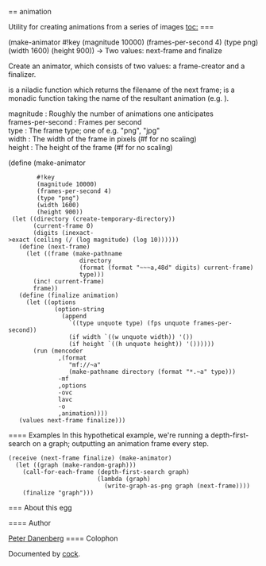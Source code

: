== animation

Utility for creating animations from a series of images
[[toc:]]
=== {{make-animator}}
<procedure>(make-animator #!key (magnitude 10000) (frames-per-second 4) (type png) (width 1600) (height 900)) → Two values: next-frame and finalize</procedure>
Create an animator, which consists of two values: a frame-creator and a finalizer.

{{Next-frame}} is a niladic function which returns the filename
of the next frame; {{finalize}} is a monadic function taking the
name of the resultant animation (e.g. {{graph.avi}}).
; magnitude : Roughly the number of animations one anticipates
; frames-per-second : Frames per second
; type : The frame type; one of e.g. "png", "jpg"
; width : The width of the frame in pixels (#f for no scaling)
; height : The height of the frame (#f for no scaling)
<enscript highlight="scheme">(define (make-animator
         #!key
         (magnitude 10000)
         (frames-per-second 4)
         (type "png")
         (width 1600)
         (height 900))
  (let ((directory (create-temporary-directory))
        (current-frame 0)
        (digits (inexact->exact (ceiling (/ (log magnitude) (log 10))))))
    (define (next-frame)
      (let ((frame (make-pathname
                     directory
                     (format (format "~~~a,48d" digits) current-frame)
                     type)))
        (inc! current-frame)
        frame))
    (define (finalize animation)
      (let ((options
              (option-string
                (append
                  `((type unquote type) (fps unquote frames-per-second))
                  (if width `((w unquote width)) '())
                  (if height `((h unquote height)) '())))))
        (run (mencoder
               ,(format
                  "mf://~a"
                  (make-pathname directory (format "*.~a" type)))
               -mf
               ,options
               -ovc
               lavc
               -o
               ,animation))))
    (values next-frame finalize)))
</enscript>
==== Examples
In this hypothetical example, we're running a
depth-first-search on a graph; outputting an animation frame every step.
 (receive (next-frame finalize) (make-animator)
   (let ((graph (make-random-graph)))
     (call-for-each-frame (depth-first-search graph)
                          (lambda (graph)
                            (write-graph-as-png graph (next-frame))))
     (finalize "graph")))
=== About this egg

==== Author

[[/users/klutometis|Peter Danenberg]]
==== Colophon

Documented by [[/egg/cock|cock]].